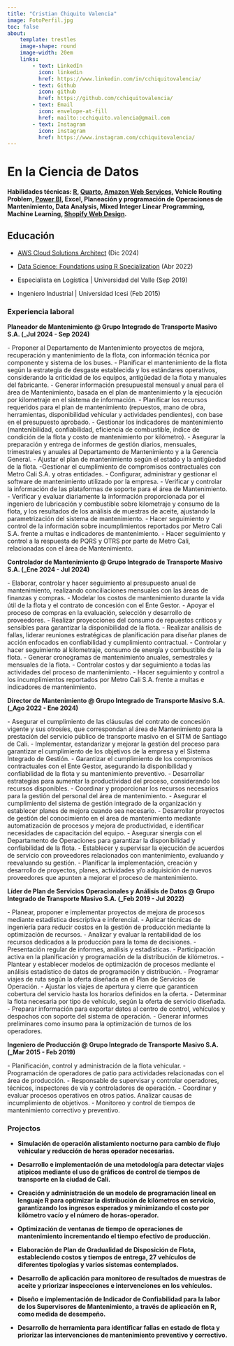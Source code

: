```yaml
---
title: "Cristian Chiquito Valencia"
image: FotoPerfil.jpg
toc: false
about: 
    template: trestles
    image-shape: round
    image-width: 20em
    links: 
        - text: LinkedIn
          icon: linkedin
          href: https://www.linkedin.com/in/cchiquitovalencia/
        - text: Github
          icon: github
          href: https://github.com/cchiquitovalencia/
        - text: Email
          icon: envelope-at-fill
          href: mailto::cchiquito.valencia@gmail.com
        - text: Instagram
          icon: instagram
          href: https://www.instagram.com/cchiquitovalencia/
---
```


# En la Ciencia de Datos

#### **Habilidades técnicas**: [R](https://www.r-project.org/), [Quarto](https://quarto.org/), [Amazon Web Services](https://aws.amazon.com/), Vehicle Routing Problem, [Power BI](https://app.powerbi.com/), Excel, Planeación y programación de Operaciones de Mantenimiento, Data Analysis, Mixed Integer Linear Programming, Machine Learning, [Shopify Web Design](https://www.shopify.com/co).

## Educación

-   [AWS Cloud Solutions Architect](https://coursera.org/share/c957552fd68212ed4462e8a7f9faf96c) (Dic 2024)

-   [Data Science: Foundations using R Specialization](https://www.coursera.org/account/accomplishments/specialization/Z25X8FDPEMY3?utm_source=link&utm_medium=certificate&utm_content=cert_image&utm_campaign=sharing_cta&utm_product=s12n) (Abr 2022)

-   Especialista en Logística \| Universidad del Valle (Sep 2019)

-   Ingeniero Industrial \| Universidad Icesi (Feb 2015)

### Experiencia laboral

**Planeador de Mantenimiento \@ Grupo Integrado de Transporte Masivo S.A. (\_Jul 2024 - Sep 2024)**

\- Proponer al Departamento de Mantenimiento proyectos de mejora, recuperación y mantenimiento de la flota, con información técnica por componente y sistema de los buses. - Planificar el mantenimiento de la flota según la estrategia de desgaste establecida y los estándares operativos, considerando la criticidad de los equipos, antigüedad de la flota y manuales del fabricante. - Generar información presupuestal mensual y anual para el área de Mantenimiento, basada en el plan de mantenimiento y la ejecución por kilometraje en el sistema de información. - Planificar los recursos requeridos para el plan de mantenimiento (repuestos, mano de obra, herramientas, disponibilidad vehicular y actividades pendientes), con base en el presupuesto aprobado. - Gestionar los indicadores de mantenimiento (mantenibilidad, confiabilidad, eficiencia de combustible, índice de condición de la flota y costo de mantenimiento por kilómetro). - Asegurar la preparación y entrega de informes de gestión diarios, mensuales, trimestrales y anuales al Departamento de Mantenimiento y a la Gerencia General. - Ajustar el plan de mantenimiento según el estado y la antigüedad de la flota. -Gestionar el cumplimiento de compromisos contractuales con Metro Cali S.A. y otras entidades. - Configurar, administrar y gestionar el software de mantenimiento utilizado por la empresa. - Verificar y controlar la información de las plataformas de soporte para el área de Mantenimiento. - Verificar y evaluar diariamente la información proporcionada por el ingeniero de lubricación y combustible sobre kilometraje y consumo de la flota, y los resultados de los análisis de muestras de aceite, ajustando la parametrización del sistema de mantenimiento. - Hacer seguimiento y control de la información sobre incumplimientos reportados por Metro Cali S.A. frente a multas e indicadores de mantenimiento. - Hacer seguimiento y control a la respuesta de PQRS y OTRS por parte de Metro Cali, relacionadas con el área de Mantenimiento.

**Controlador de Mantenimiento \@ Grupo Integrado de Transporte Masivo S.A. (\_Ene 2024 - Jul 2024)**

\- Elaborar, controlar y hacer seguimiento al presupuesto anual de mantenimiento, realizando conciliaciones mensuales con las áreas de finanzas y compras. - Modelar los costos de mantenimiento durante la vida útil de la flota y el contrato de concesión con el Ente Gestor. - Apoyar el proceso de compras en la evaluación, selección y desarrollo de proveedores. - Realizar proyecciones del consumo de repuestos críticos y sensibles para garantizar la disponibilidad de la flota. - Realizar análisis de fallas, liderar reuniones estratégicas de planificación para diseñar planes de acción enfocados en confiabilidad y cumplimiento contractual. - Controlar y hacer seguimiento al kilometraje, consumo de energía y combustible de la flota. - Generar cronogramas de mantenimiento anuales, semestrales y mensuales de la flota. - Controlar costos y dar seguimiento a todas las actividades del proceso de mantenimiento. - Hacer seguimiento y control a los incumplimientos reportados por Metro Cali S.A. frente a multas e indicadores de mantenimiento.

**Director de Mantenimiento \@ Grupo Integrado de Transporte Masivo S.A. (\_Ago 2022 - Ene 2024)**

\- Asegurar el cumplimiento de las cláusulas del contrato de concesión vigente y sus otrosíes, que correspondan al área de Mantenimiento para la prestación del servicio público de transporte masivo en el SITM de Santiago de Cali. - Implementar, estandarizar y mejorar la gestión del proceso para garantizar el cumplimiento de los objetivos de la empresa y el Sistema Integrado de Gestión. - Garantizar el cumplimiento de los compromisos contractuales con el Ente Gestor, asegurando la disponibilidad y confiabilidad de la flota y su mantenimiento preventivo. - Desarrollar estrategias para aumentar la productividad del proceso, considerando los recursos disponibles. - Coordinar y proporcionar los recursos necesarios para la gestión del personal del área de mantenimiento. - Asegurar el cumplimiento del sistema de gestión integrado de la organización y establecer planes de mejora cuando sea necesario. - Desarrollar proyectos de gestión del conocimiento en el área de mantenimiento mediante automatización de procesos y mejora de productividad, e identificar necesidades de capacitación del equipo. - Asegurar sinergia con el Departamento de Operaciones para garantizar la disponibilidad y confiabilidad de la flota. - Establecer y supervisar la ejecución de acuerdos de servicio con proveedores relacionados con mantenimiento, evaluando y reevaluando su gestión. - Planificar la implementación, creación y desarrollo de proyectos, planes, actividades y/o adquisición de nuevos proveedores que apunten a mejorar el proceso de mantenimiento.

**Líder de Plan de Servicios Operacionales y Análisis de Datos \@ Grupo Integrado de Transporte Masivo S.A. (\_Feb 2019 - Jul 2022)**

\- Planear, proponer e implementar proyectos de mejora de procesos mediante estadística descriptiva e inferencial. - Aplicar técnicas de ingeniería para reducir costos en la gestión de producción mediante la optimización de recursos. - Analizar y evaluar la rentabilidad de los recursos dedicados a la producción para la toma de decisiones. - Presentación regular de informes, análisis y estadísticas. - Participación activa en la planificación y programación de la distribución de kilómetros. - Plantear y establecer modelos de optimización de procesos mediante el análisis estadístico de datos de programación y distribución. - Programar viajes de ruta según la oferta diseñada en el Plan de Servicios de Operación. - Ajustar los viajes de apertura y cierre que garanticen cobertura del servicio hasta los horarios definidos en la oferta. - Determinar la flota necesaria por tipo de vehículo, según la oferta de servicio diseñada. - Preparar información para exportar datos al centro de control, vehículos y despachos con soporte del sistema de operación. - Generar informes preliminares como insumo para la optimización de turnos de los operadores.

**Ingeniero de Producción \@ Grupo Integrado de Transporte Masivo S.A. (\_Mar 2015 - Feb 2019)**

\- Planificación, control y administración de la flota vehicular. - Programación de operadores de patio para actividades relacionadas con el área de producción. - Responsable de supervisar y controlar operadores, técnicos, inspectores de vía y controladores de operación. - Coordinar y evaluar procesos operativos en otros patios. Analizar causas de incumplimiento de objetivos. - Monitoreo y control de tiempos de mantenimiento correctivo y preventivo.

### Projectos

-   **Simulación de operación alistamiento nocturno para cambio de flujo vehicular y reducción de horas operador necesarias.**

-   **Desarrollo e implementación de una metodología para detectar viajes atípicos mediante el uso de gráficos de control de tiempos de transporte en la ciudad de Cali.**

-   **Creación y administración de un modelo de programación lineal en lenguaje R para optimizar la distribución de kilómetros en servicio, garantizando los ingresos esperados y minimizando el costo por kilómetro vacío y el número de horas-operador.**

-   **Optimización de ventanas de tiempo de operaciones de mantenimiento incrementando el tiempo efectivo de producción.**

-   **Elaboración de Plan de Gradualidad de Disposición de Flota, estableciendo costos y tiempos de entrega, 27 vehículos de diferentes tipologías y varios sistemas contemplados.**

-   **Desarrollo de aplicación para monitoreo de resultados de muestras de aceite y priorizar inspecciones e intervenciones en los vehículos.**

-   **Diseño e implementación de Indicador de Confiabilidad para la labor de los Supervisores de Mantenimiento, a través de aplicación en R, como medida de desempeño.**

-   **Desarrollo de herramienta para identificar fallas en estado de flota y priorizar las intervenciones de mantenimiento preventivo y correctivo.**
